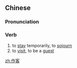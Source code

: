 ==Chinese==
{{zh-forms}}

===Pronunciation===
{{zh-pron
|m=zuòkè
|c=zok3 haak3
|mn=qz:chok-khiak/xm:chòe-kheh/zz:chò-kheeh
|cat=n
}}

===Verb===
{{zh-noun}}

# to [[stay]] temporarily, to [[sojourn]]
# to [[visit]], to be a [[guest]]

[[zh:作客]]